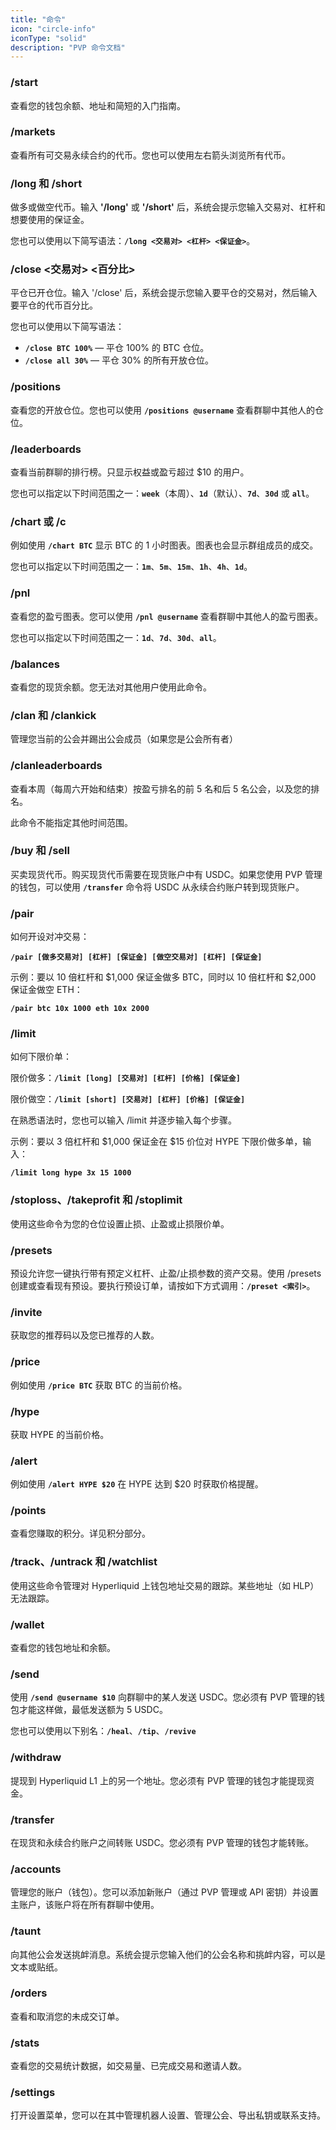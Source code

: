```yaml
---
title: "命令"
icon: "circle-info"
iconType: "solid"
description: "PVP 命令文档"
---
```


### **/start**

查看您的钱包余额、地址和简短的入门指南。

### **/markets**

查看所有可交易永续合约的代币。您也可以使用左右箭头浏览所有代币。

### **/long 和 /short**

做多或做空代币。输入 **'/long'** 或 **'/short'** 后，系统会提示您输入交易对、杠杆和想要使用的保证金。

您也可以使用以下简写语法：**`/long <交易对> <杠杆> <保证金>`**。

### **/close <交易对> <百分比>**

平仓已开仓位。输入 '/close' 后，系统会提示您输入要平仓的交易对，然后输入要平仓的代币百分比。

您也可以使用以下简写语法：

- **`/close BTC 100%`** — 平仓 100% 的 BTC 仓位。
- **`/close all 30%`** — 平仓 30% 的所有开放仓位。

### **/positions**

查看您的开放仓位。您也可以使用 **`/positions @username`** 查看群聊中其他人的仓位。

### **/leaderboards**

查看当前群聊的排行榜。只显示权益或盈亏超过 $10 的用户。

您也可以指定以下时间范围之一：**`week`**（本周）、**`1d`**（默认）、**`7d`**、**`30d`** 或 **`all`**。

### **/chart 或 /c**

例如使用 **`/chart BTC`** 显示 BTC 的 1 小时图表。图表也会显示群组成员的成交。

您也可以指定以下时间范围之一：**`1m`**、**`5m`**、**`15m`**、**`1h`**、**`4h`**、**`1d`**。

### **/pnl**

查看您的盈亏图表。您可以使用 **`/pnl @username`** 查看群聊中其他人的盈亏图表。

您也可以指定以下时间范围之一：**`1d`**、**`7d`**、**`30d`**、**`all`**。

### **/balances**

查看您的现货余额。您无法对其他用户使用此命令。

### **/clan 和 /clankick**

管理您当前的公会并踢出公会成员（如果您是公会所有者）

### **/clanleaderboards**

查看本周（每周六开始和结束）按盈亏排名的前 5 名和后 5 名公会，以及您的排名。

此命令不能指定其他时间范围。

### **/buy 和 /sell**

买卖现货代币。购买现货代币需要在现货账户中有 USDC。如果您使用 PVP 管理的钱包，可以使用 **`/transfer`** 命令将 USDC 从永续合约账户转到现货账户。

### **/pair**

如何开设对冲交易：

**`/pair [做多交易对] [杠杆] [保证金] [做空交易对] [杠杆] [保证金]`**

示例：要以 10 倍杠杆和 $1,000 保证金做多 BTC，同时以 10 倍杠杆和 $2,000 保证金做空 ETH：

**`/pair btc 10x 1000 eth 10x 2000`**

### **/limit**

如何下限价单：

限价做多：**`/limit [long] [交易对] [杠杆] [价格] [保证金]`**

限价做空：**`/limit [short] [交易对] [杠杆] [价格] [保证金]`**

在熟悉语法时，您也可以输入 /limit 并逐步输入每个步骤。

示例：要以 3 倍杠杆和 $1,000 保证金在 $15 价位对 HYPE 下限价做多单，输入：

**`/limit long hype 3x 15 1000`**

### **/stoploss、/takeprofit 和 /stoplimit**

使用这些命令为您的仓位设置止损、止盈或止损限价单。

### **/presets**

预设允许您一键执行带有预定义杠杆、止盈/止损参数的资产交易。使用 /presets 创建或查看现有预设。要执行预设订单，请按如下方式调用：**`/preset <索引>`**。

### **/invite**

获取您的推荐码以及您已推荐的人数。

### **/price**

例如使用 **`/price BTC`** 获取 BTC 的当前价格。

### **/hype**

获取 HYPE 的当前价格。

### **/alert**

例如使用 **`/alert HYPE $20`** 在 HYPE 达到 $20 时获取价格提醒。

### **/points**

查看您赚取的积分。详见积分部分。

### **/track、/untrack 和 /watchlist**

使用这些命令管理对 Hyperliquid 上钱包地址交易的跟踪。某些地址（如 HLP）无法跟踪。

### **/wallet**

查看您的钱包地址和余额。

### **/send**

使用 **`/send @username $10`** 向群聊中的某人发送 USDC。您必须有 PVP 管理的钱包才能这样做，最低发送额为 5 USDC。

您也可以使用以下别名：**`/heal`**、**`/tip`**、**`/revive`**

### **/withdraw**

提现到 Hyperliquid L1 上的另一个地址。您必须有 PVP 管理的钱包才能提现资金。

### **/transfer**

在现货和永续合约账户之间转账 USDC。您必须有 PVP 管理的钱包才能转账。

### **/accounts**

管理您的账户（钱包）。您可以添加新账户（通过 PVP 管理或 API 密钥）并设置主账户，该账户将在所有群聊中使用。

### **/taunt**

向其他公会发送挑衅消息。系统会提示您输入他们的公会名称和挑衅内容，可以是文本或贴纸。

### **/orders**

查看和取消您的未成交订单。

### **/stats**

查看您的交易统计数据，如交易量、已完成交易和邀请人数。

### **/settings**

打开设置菜单，您可以在其中管理机器人设置、管理公会、导出私钥或联系支持。